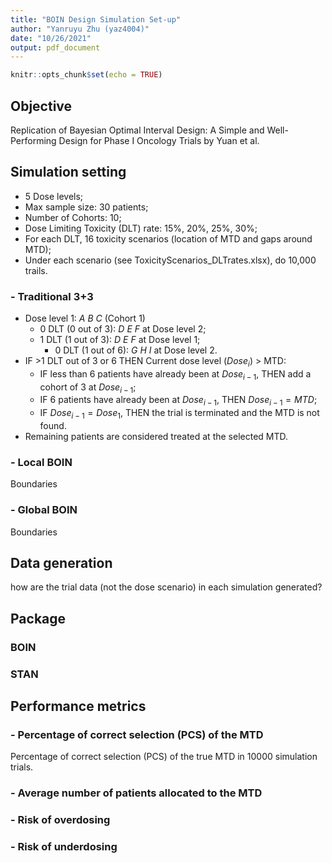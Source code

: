```yaml
---
title: "BOIN Design Simulation Set-up"
author: "Yanruyu Zhu (yaz4004)"
date: "10/26/2021"
output: pdf_document
---
```


```r
knitr::opts_chunk$set(echo = TRUE)
```

## Objective      
Replication of Bayesian Optimal Interval Design: A Simple and Well-Performing Design for Phase I Oncology Trials by Yuan et al.

## Simulation setting         
- 5 Dose levels;  
- Max sample size: 30 patients;      
- Number of Cohorts: 10;           
- Dose Limiting Toxicity (DLT) rate: 15%, 20%, 25%, 30%;    
- For each DLT, 16 toxicity scenarios (location of MTD and gaps around MTD);        
- Under each scenario (see ToxicityScenarios_DLTrates.xlsx), do 10,000 trails.

### - Traditional 3+3         
- Dose level 1: $A\ B\ C$ (Cohort 1)       
  - 0 DLT (0 out of 3): $D\ E\ F$ at Dose level 2;       
  - 1 DLT (1 out of 3): $D\ E\ F$ at Dose level 1;         
    - 0 DLT (1 out of 6):  $G\ H\ I$ at Dose level 2.        
- IF >1 DLT out of 3 or 6 THEN Current dose level ($Dose_{i}$) > MTD:       
  - IF less than 6 patients have already been at $Dose_{i-1}$, THEN add a cohort of 3 at $Dose_{i-1}$;      
  - IF 6 patients have already been at $Dose_{i-1}$, THEN $Dose_{i-1}=MTD$;      
  - IF $Dose_{i-1} = Dose_1$, THEN the trial is terminated and the MTD is not found.     
- Remaining patients are considered treated at the selected MTD.

### - Local BOIN      
Boundaries

### - Global BOIN     
Boundaries

## Data generation           
how are the trial data (not the dose scenario) in each simulation generated?     


## Package

### BOIN

### STAN

## Performance metrics       
### - Percentage of correct selection (PCS) of the MTD            
Percentage of correct selection (PCS) of the true MTD in 10000 simulation trials.      

### - Average number of patients allocated to the MTD        

### - Risk of overdosing       

### - Risk of underdosing      


